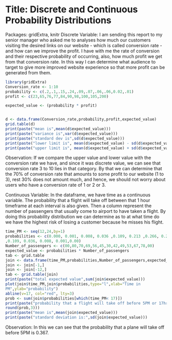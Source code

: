 Title: Discrete and Continuous Probability Distributions
========================================================

Packages: gridExtra, knitr
Discrete Variable: I am sending this report to my senior manager who asked me
to analyses how much our customers visiting the desired links on our website -
which is called conversion rate - and how can we improve the profit.
I have with me the rate of conversion and their respective probability of occurring,
also, how much profit we get from that conversion rate.
In this way I can determine what audience to target to give more improved website
experience so that more profit can be generated from them.

```r
library(gridExtra)
Conversion_rate <- 1:10
probability <- c(.2,.1,.15,.24,.09,.07,.06,.06,0.02,.01)
profit <- c(23,65,76,77,84,90,98,100,105,200)

expected_value <- (probability * profit)


d <- data.frame(Conversion_rate,probability,profit,expected_value)
grid.table(d)
print(paste("mean is",mean(d$expected_value)))
print(paste("variance is",var(d$expected_value)))
print(paste("standard dev is",sd(d$expected_value)))
print(paste("lower limit is", mean(d$expected_value) - sd(d$expected_value)))
print(paste("upper limit is", mean(d$expected_value) + sd(d$expected_value)))
```

Observation: If we compare the upper value and lower value with the conversion
rate we have, and since it was discrete value, we can see that conversion rate 3 to
10 lies in that category. By that we can determine that the 70% of conversion rate
that amounts to some profit to our website (1 to 3), rest 30% does not amount
much, and hence, we should not worry about users who have a conversion rate of 1
or 2 or 3.


Continuous Variable: In the dataframe, we have time as a continuous variable.
The probability that a flight will take off between that 1 hour timeframe at each
interval is also given. Then a column represent the number of passengers that
usually come to airport to have taken a flight. By doing this probability distribution
we can determine as to at what time do we have the highest risk of losing a
customer because he misses his flight.

```r
time_PM <- seq(12,24,by=1)
probabilities <- c(0.000, 0.001, 0.008, 0.036 ,0.109, 0.213 ,0.266, 0.213
,0.109, 0.036, 0.008, 0.001,0.00)
Number_of_passengers <- c(00,80,70,69,56,45,30,42,49,53,67,78,00)
expected_value <- probabilities * Number_of_passengers
tab <- grid.table
join <- data.frame(time_PM,probabilities,Number_of_passengers,expected_value)
join <- join[-1,]
join <- join[-12,]
tab <- grid.table(join)
print(paste("total expected value",sum(join$expected_value)))
plot(join$time_PM,join$probabilities,type="l",xlab="Time in
PM",ylab="probability")
abline(v=17, col="red", lty=3)
prob <- sum(join$probabilities[which(time_PM< 17)])
print(paste("probability that a flight will take off before 5PM or 17hr is:",
round(prob,3)))
print(paste("mean is",mean(join$expected_value)))
print(paste("standard deviation is:",sd(join$expected_value)))
```

Observation: In this we can see that the probability that a plane will take off
before 5PM is 0.367.


